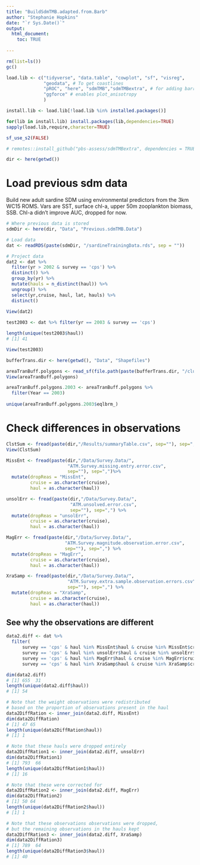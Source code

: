 ```yaml
---
title: "BuildSdmTMB.adapted.from.Barb"
author: "Stephanie Hopkins"
date: "`r Sys.Date()`"
output: 
  html_document:
    toc: TRUE
    
---
```


```r

rm(list=ls())
gc()

load.lib <- c("tidyverse", "data.table", "cowplot", "sf", "visreg", 
              "geodata", # To get coastlines 
              "pROC", "here", "sdmTMB","sdmTMBextra", # for adding barrier mesh
              "ggforce" # enables plot_anisotropy
              )

install.lib <- load.lib[!load.lib %in% installed.packages()]

for(lib in install.lib) install.packages(lib,dependencies=TRUE)
sapply(load.lib,require,character=TRUE)

sf_use_s2(FALSE)

# remotes::install_github("pbs-assess/sdmTMBextra", dependencies = TRUE)

dir <- here(getwd())

```

# Load previous sdm data

Build new adult sardine SDM using environmental predictors from the 3km WC15 ROMS.
Vars are SST, surface chl-a, upper 50m zooplankton biomass, SSB. 
Chl-a didn't improve AUC, dropped for now.

```r

# Where previous data is stored
sdmDir <- here(dir, "Data", "Previous.sdmTMB.Data")

# Load data
dat <- readRDS(paste(sdmDir, "/sardineTrainingData.rds", sep = ""))

# Project data
dat2 <- dat %>%
  filter(yr > 2002 & survey == 'cps') %>% 
  distinct() %>%
  group_by(yr) %>%
  mutate(hauls = n_distinct(haul)) %>%
  ungroup() %>% 
  select(yr,cruise, haul, lat, hauls) %>% 
  distinct()
  
View(dat2)

test2003 <- dat %>% filter(yr == 2003 & survey == 'cps')

length(unique(test2003$haul))
# [1] 41

View(test2003)

bufferTrans.dir <- here(getwd(), "Data", "Shapefiles")

areaTranBuff.polygons <- read_sf(file.path(paste(bufferTrans.dir, "/cluster.with.area.defs.shp", sep="")))
View(areaTranBuff.polygons)

areaTranBuff.polygons.2003 <- areaTranBuff.polygons %>%
  filter(Year == 2003)
  
unique(areaTranBuff.polygons.2003$eqlbrm_) 

```

# Check differences in observations

```r

ClstSum <- fread(paste(dir,"/Results/summaryTable.csv", sep=""), sep=";")
View(ClstSum)

```

```r

MissEnt <- fread(paste(dir,"/Data/Survey.Data/",
                       "ATM.Survey.missing.entry.error.csv",
                       sep=""), sep=",")%>%
  mutate(dropReas = "MissEnt",
         cruise = as.character(cruise),
         haul = as.character(haul))

unsolErr <- fread(paste(dir,"/Data/Survey.Data/",
                        "ATM.unsolved.error.csv",
                        sep=""), sep=",") %>%
  mutate(dropReas = "unsolErr",
         cruise = as.character(cruise),
         haul = as.character(haul))

MagErr <- fread(paste(dir,"/Data/Survey.Data/",
                      "ATM.Survey.magnitude.observation.error.csv", 
                      sep=""), sep=",") %>%
  mutate(dropReas = "MagErr",
         cruise = as.character(cruise),
         haul = as.character(haul))

XraSamp <- fread(paste(dir,"/Data/Survey.Data/",
                       "ATM.Survey.extra.sample.observation.errors.csv", 
                       sep=""), sep=",") %>%
  mutate(dropReas = "XraSamp",
         cruise = as.character(cruise),
         haul = as.character(haul))

```

## See why the observations are different

```r

data2.diff <- dat %>%
  filter(
      survey == 'cps' & haul %in% MissEnt$haul & cruise %in% MissEnt$cruise |
      survey == 'cps' & haul %in% unsolErr$haul & cruise %in% unsolErr$cruise |
      survey == 'cps' & haul %in% MagErr$haul & cruise %in% MagErr$cruise |
      survey == 'cps' & haul %in% XraSamp$haul & cruise %in% XraSamp$cruise) 

dim(data2.diff)
# [1] 655  31
length(unique(data2.diff$haul))
# [1] 54

# Note that the weight observations were redistributed
# based on the proportion of observations present in the haul
data2DiffRation <- inner_join(data2.diff, MissEnt)
dim(data2DiffRation)
# [1] 47 65
length(unique(data2DiffRation$haul))
# [1] 1

# Note that these hauls were dropped entirely
data2DiffRation1 <- inner_join(data2.diff, unsolErr)
dim(data2DiffRation1)
# [1] 793  66
length(unique(data2DiffRation1$haul))
# [1] 16

# Note that these were corrected for
data2DiffRation2 <- inner_join(data2.diff, MagErr)
dim(data2DiffRation2)
# [1] 50 64
length(unique(data2DiffRation2$haul))
# [1] 1

# Note that these observations observations were dropped, 
# but the remaining observations in the hauls kept
data2DiffRation3 <- inner_join(data2.diff, XraSamp)
dim(data2DiffRation3)
# [1] 789  64
length(unique(data2DiffRation3$haul))
# [1] 40

```

